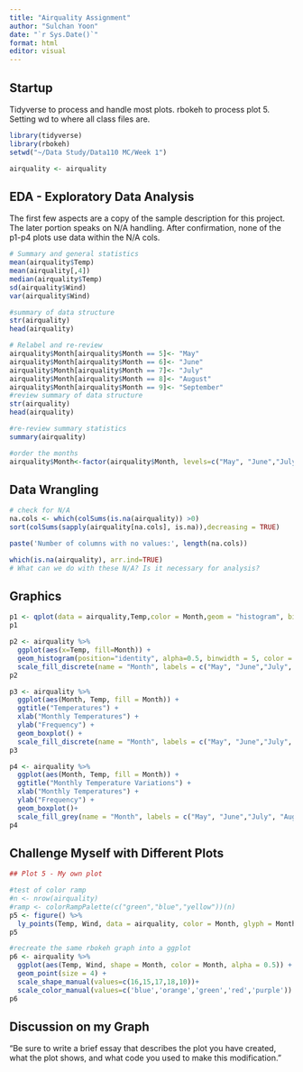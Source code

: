 ```yaml
---
title: "Airquality Assignment"
author: "Sulchan Yoon"
date: "`r Sys.Date()`"
format: html
editor: visual
---
```


## Startup

Tidyverse to process and handle most plots. rbokeh to process plot 5. Setting wd to where all class files are.

```r
library(tidyverse)
library(rbokeh)
setwd("~/Data Study/Data110 MC/Week 1")

airquality <- airquality
```

\newpage

## EDA - Exploratory Data Analysis

The first few aspects are a copy of the sample description for this project. The later portion speaks on N/A handling. After confirmation, none of the p1-p4 plots use data within the N/A cols.

```r
# Summary and general statistics
mean(airquality$Temp)
mean(airquality[,4])
median(airquality$Temp)
sd(airquality$Wind)
var(airquality$Wind)

#summary of data structure
str(airquality)
head(airquality)

# Relabel and re-review
airquality$Month[airquality$Month == 5]<- "May"
airquality$Month[airquality$Month == 6]<- "June"
airquality$Month[airquality$Month == 7]<- "July"
airquality$Month[airquality$Month == 8]<- "August"
airquality$Month[airquality$Month == 9]<- "September"
#review summary of data structure
str(airquality)
head(airquality)

#re-review summary statistics
summary(airquality)

#order the months
airquality$Month<-factor(airquality$Month, levels=c("May", "June","July", "August", "September"))
```

\newpage

## Data Wrangling

```r
# check for N/A
na.cols <- which(colSums(is.na(airquality)) >0)
sort(colSums(sapply(airquality[na.cols], is.na)),decreasing = TRUE)

paste('Number of columns with no values:', length(na.cols))

which(is.na(airquality), arr.ind=TRUE)
# What can we do with these N/A? Is it necessary for analysis?
```

\newpage

## Graphics

```r
p1 <- qplot(data = airquality,Temp,color = Month,geom = "histogram", bins = 20)
p1

p2 <- airquality %>%
  ggplot(aes(x=Temp, fill=Month)) +
  geom_histogram(position="identity", alpha=0.5, binwidth = 5, color = "black")+
  scale_fill_discrete(name = "Month", labels = c("May", "June","July", "August", "September"))
p2

p3 <- airquality %>%
  ggplot(aes(Month, Temp, fill = Month)) + 
  ggtitle("Temperatures") +
  xlab("Monthly Temperatures") +
  ylab("Frequency") +
  geom_boxplot() +
  scale_fill_discrete(name = "Month", labels = c("May", "June","July", "August", "September"))
p3 

p4 <- airquality %>%
  ggplot(aes(Month, Temp, fill = Month)) + 
  ggtitle("Monthly Temperature Variations") +
  xlab("Monthly Temperatures") +
  ylab("Frequency") +
  geom_boxplot()+
  scale_fill_grey(name = "Month", labels = c("May", "June","July", "August", "September"))
p4
```

\newpage

## Challenge Myself with Different Plots

```r
## Plot 5 - My own plot

#test of color ramp
#n <- nrow(airquality)
#ramp <- colorRampPalette(c("green","blue","yellow"))(n)
p5 <- figure() %>%
  ly_points(Temp, Wind, data = airquality, color = Month, glyph = Month)
p5

#recreate the same rbokeh graph into a ggplot
p6 <- airquality %>%
  ggplot(aes(Temp, Wind, shape = Month, color = Month, alpha = 0.5)) +
  geom_point(size = 4) + 
  scale_shape_manual(values=c(16,15,17,18,10))+
  scale_color_manual(values=c('blue','orange','green','red','purple'))
p6
```

\newpage

## Discussion on my Graph

"Be sure to write a brief essay that describes the plot you have created, what the plot shows, and what code you used to make this modification."
